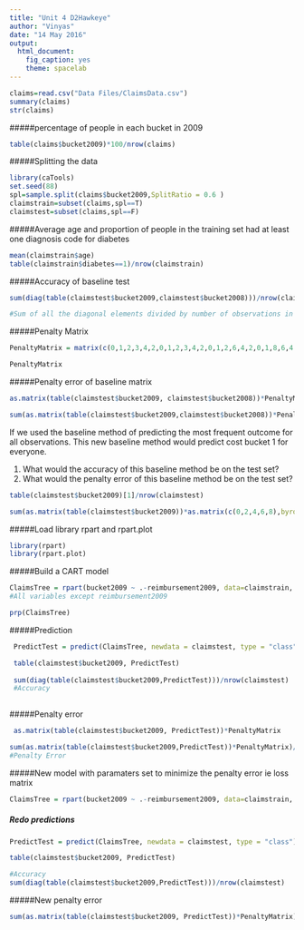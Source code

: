 ```yaml
---
title: "Unit 4 D2Hawkeye"
author: "Vinyas"
date: "14 May 2016"
output: 
  html_document: 
    fig_caption: yes
    theme: spacelab
---
```


```r

claims=read.csv("Data Files/ClaimsData.csv")
summary(claims)
str(claims)
```

#####percentage of people in each bucket in 2009
```r
table(claims$bucket2009)*100/nrow(claims)  
```

#####Splitting the data
```r
library(caTools)
set.seed(88)
spl=sample.split(claims$bucket2009,SplitRatio = 0.6 )
claimstrain=subset(claims,spl==T)
claimstest=subset(claims,spl==F)
```

#####Average age and proportion of people in the training set had at least one diagnosis code for diabetes

```r
mean(claimstrain$age)
table(claimstrain$diabetes==1)/nrow(claimstrain)
```

#####Accuracy of baseline test
```r
sum(diag(table(claimstest$bucket2009,claimstest$bucket2008)))/nrow(claimstest)

#Sum of all the diagonal elements divided by number of observations in claimstest
```

#####Penalty Matrix

```r
PenaltyMatrix = matrix(c(0,1,2,3,4,2,0,1,2,3,4,2,0,1,2,6,4,2,0,1,8,6,4,2,0), byrow=TRUE, nrow=5)

PenaltyMatrix
```

#####Penalty error of baseline matrix
```r

as.matrix(table(claimstest$bucket2009, claimstest$bucket2008))*PenaltyMatrix

sum(as.matrix(table(claimstest$bucket2009,claimstest$bucket2008))*PenaltyMatrix)/nrow(claimstest)

```

If we used the baseline method of predicting the most frequent outcome for all observations. This new baseline method would predict cost bucket 1 for everyone.

1. What would the accuracy of this baseline method be on the test set?
2. What would the penalty error of this baseline method be on the test set?

```r
table(claimstest$bucket2009)[1]/nrow(claimstest)

sum(as.matrix(table(claimstest$bucket2009))*as.matrix(c(0,2,4,6,8),byrow=TRUE,nrow=1))/nrow(claimstest)

```

#####Load library rpart and rpart.plot
```r
library(rpart)
library(rpart.plot)
```

#####Build a CART model

```r
ClaimsTree = rpart(bucket2009 ~ .-reimbursement2009, data=claimstrain, method="class", cp=0.00005)
#All variables except reimbursement2009

prp(ClaimsTree)
```

#####Prediction
```r

 PredictTest = predict(ClaimsTree, newdata = claimstest, type = "class")

 table(claimstest$bucket2009, PredictTest)
 
 sum(diag(table(claimstest$bucket2009,PredictTest)))/nrow(claimstest)
 #Accuracy
 
```
 
#####Penalty error 
```r
 as.matrix(table(claimstest$bucket2009, PredictTest))*PenaltyMatrix

sum(as.matrix(table(claimstest$bucket2009,PredictTest))*PenaltyMatrix)/nrow(claimstest)
#Penalty Error

```
#####New model with paramaters set to minimize the penalty error ie loss matrix

```r
ClaimsTree = rpart(bucket2009 ~ .-reimbursement2009, data=claimstrain, method="class", cp=0.00005,parms=list(loss=PenaltyMatrix))
```


##### Redo predictions 
```r
PredictTest = predict(ClaimsTree, newdata = claimstest, type = "class")

table(claimstest$bucket2009, PredictTest)

#Accuracy
sum(diag(table(claimstest$bucket2009,PredictTest)))/nrow(claimstest)
```

#####New penalty error
```r

sum(as.matrix(table(claimstest$bucket2009, PredictTest))*PenaltyMatrix)/nrow(claimstest)
```
